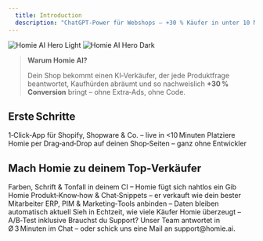 ```yaml
---
  title: Introduction
  description: "ChatGPT‑Power für Webshops – +30 % Käufer in unter 10 Minuten."
---
```


<img
  className="block dark:hidden mx-auto"
  src="/images/homie-hero-light.png"
  alt="Homie AI Hero Light"
/>
<img
  className="hidden dark:block mx-auto"
  src="/images/homie-hero-dark.png"
  alt="Homie AI Hero Dark"
/>

> **Warum Homie AI?**
>
> Dein Shop bekommt einen KI‑Verkäufer, der jede Produktfrage beantwortet, Kauf­hürden abräumt und so nachweislich **+30 % Conversion** bringt – ohne Extra‑Ads, ohne Code.

## Erste Schritte

<CardGroup cols={2}>
  <Card
    title="Installieren & verbinden"
    icon="plug"
    href="/getting-started/installation"
  >
    1‑Click‑App für Shopify, Shopware & Co. – live in <10 Minuten
  </Card>
  <Card
    title="Widget live schalten"
    icon="rocket"
    href="/getting-started/launch"
  >
    Platziere Homie per Drag‑and‑Drop auf deinen Shop‑Seiten – ganz ohne Entwickler
  </Card>
</CardGroup>

## Mach Homie zu deinem Top‑Verkäufer

<CardGroup cols={2}>
  <Card title="Brand anpassen" icon="palette" href="/settings/branding">
    Farben, Schrift & Tonfall in deinem CI – Homie fügt sich nahtlos ein
  </Card>
  <Card
    title="Trainiere Antworten"
    icon="brain"
    href="/guides/conversational-intelligence"
  >
    Gib Homie Produkt‑Know‑how & Chat‑Snippets – er verkauft wie dein bester
    Mitarbeiter
  </Card>
  <Card
    title="Integrationen hinzufügen"
    icon="link"
    href="/guides/integrations"
  >
    ERP, PIM & Marketing‑Tools anbinden – Daten bleiben automatisch aktuell
  </Card>
  <Card title="Conversion messen" icon="chart-line" href="/guides/analytics">
    Sieh in Echtzeit, wie viele Käufer Homie überzeugt – A/B‑Test inklusive
  </Card>
</CardGroup>

<Tip>
  Brauchst du Support? Unser Team antwortet in Ø 3 Minuten im Chat – oder schick
  uns eine Mail an support@homie.ai.
</Tip>
